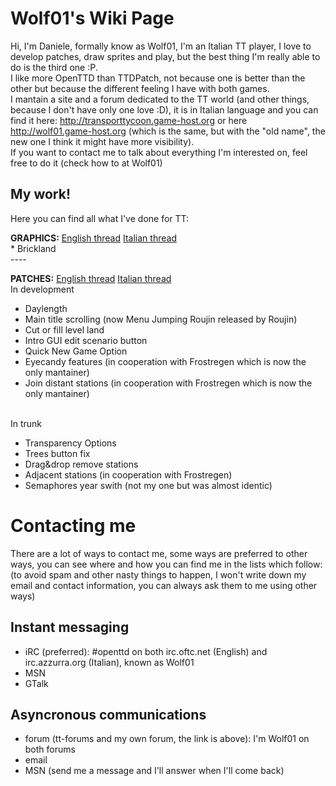 = Wolf01's Wiki Page =
Hi, I'm Daniele, formally know as Wolf01, I'm an Italian TT player, I love to develop patches, draw sprites and play, but the best thing I'm really able to do is the third one :P.<br>
I like more OpenTTD than TTDPatch, not because one is better than the other but because the different feeling I have with both games.<br>
I mantain a site and a forum dedicated to the TT world (and other things, because I don't have only one love :D), it is in Italian language and you can find it here: [http://transporttycoon.game-host.org http://transporttycoon.game-host.org] or here [http://wolf01.game-host.org http://wolf01.game-host.org] (which is the same, but with the "old name", the new one I think it might have more visibility).<br>
If you want to contact me to talk about everything I'm interested on, feel free to do it (check how to at Wolf01)

== My work! ==
Here you can find all what I've done for TT:

'''GRAPHICS:'''
[http://www.tt-forums.net/viewtopic.php?f=36&t=34999 English thread]
[http://wolf01.game-host.org/forum/index.php/topic,90.0.html Italian thread]<br>
* Brickland
<br>
----

'''PATCHES:'''
[http://www.tt-forums.net/viewtopic.php?f=32&t=26105 English thread]
[http://wolf01.game-host.org/forum/index.php/topic,45.0.html Italian thread]<br>
In development
* Daylength
* Main title scrolling (now Menu Jumping Roujin released by Roujin)
* Cut or fill level land
* Intro GUI edit scenario button
* Quick New Game Option
* Eyecandy features (in cooperation with Frostregen which is now the only mantainer)
* Join distant stations (in cooperation with Frostregen which is now the only mantainer)
<br>
In trunk
* Transparency Options
* Trees button fix
* Drag&drop remove stations
* Adjacent stations (in cooperation with Frostregen)
* Semaphores year swith (not my one but was almost identic)

= Contacting me =
There are a lot of ways to contact me, some ways are preferred to other ways, you can see where and how you can find me in the lists which follow: (to avoid spam and other nasty things to happen, I won't write down my email and contact information, you can always ask them to me using other ways)
== Instant messaging ==
* iRC (preferred): #openttd on both irc.oftc.net (English) and irc.azzurra.org (Italian), known as Wolf01
* MSN
* GTalk

== Asyncronous communications ==
* forum (tt-forums and my own forum, the link is above): I'm Wolf01 on both forums
* email
* MSN (send me a message and I'll answer when I'll come back)
